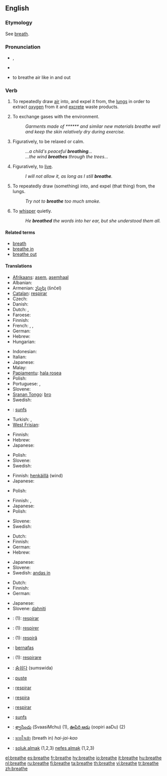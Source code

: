 {{wikipedia|dab=breathe}}
==English==

===Etymology===
See [[breath]].

===Pronunciation===
* {{IPA|/briːð/}}, {{SAMPA|/bri:D/}}
* {{audio|en-us-breathe.ogg|Audio (US)}}
* {{rhymes|iːð}}  to breathe air like in and out

===Verb===
{{en-verb|breathes|breathing|breathed}}

# {{intransitive}} To repeatedly draw [[air]] into, and expel it from, the [[lung]]s in order to extract [[oxygen]] from it and [[excrete]] waste products.
# {{intransitive}} To exchange gases with the environment.
#: ''Garments made of ****** and similar new materials breathe well and keep the skin relatively dry during exercise.''
# {{intransitive}} Figuratively, to be relaxed or calm.
#: ''...a child's peaceful '''breathing'''...''
#: ''...the wind '''breathes''' through the trees...''
# {{intransitive}} Figuratively, to [[live]].
#: ''I will not allow it, as long as I still '''breathe'''.''
# {{transitive}} To repeatedly draw (something) into, and expel (that thing) from, the lungs.
#: ''Try not to '''breathe''' too much smoke.''
# {{transitive}} To [[whisper]] quietly.
#: ''He '''breathed''' the words into her ear, but she understood them all.''

====Related terms====
* [[breath]]
* [[breathe in]]
* [[breathe out]]

====Translations====
{{trans-top|to draw air in and out}}
* [[Afrikaans]]: [[asem]], [[asemhaal]]
* Albanian: {{t-|sq|marr frymë|xs=Albanian}}
* Armenian: [[շնչել]] (šnčel)
* [[Catalan]]: [[respirar]]
* Czech: {{t-|cs|dýchat}}
* Danish: {{t-|da|ånde}}
* Dutch: {{t+|nl|ademen}}, {{t-|nl|ademhalen}}
* Faroese: {{t-|fo|anda|xs=Faroese}}
* Finnish: {{t+|fi|hengittää}}
* French: {{t+|fr|respirer}}, {{t+|fr|inspirer}}, {{t+|fr|expirer}}
* German: {{t+|de|atmen}}
* Hebrew: {{t-|he|לנשום|sc=Hebr}}
* Hungarian: {{t+|hu|lélegzik}}
{{trans-mid}}
* Indonesian: {{t-|id|bernafas|xs=Indonesian}}
* Italian: {{t+|it|respirare}}
* Japanese: {{t|ja|呼吸する|tr=kokyū-suru|sc=Jpan}}
* Malay: {{t-|ms|bernafas|xs=Malay}}
* [[Papiamentu]]: [[hala rosea]]
* Polish: {{t-|pl|oddychać}}
* Portuguese: {{t-|pt|espirar}}, {{t+|pt|respirar}}
* Slovene: {{t+|sl|dihati}}
* [[Sranan Tongo]]: [[bro]]
* Swedish: {{t+|sv|andas}}
* {{ttbc|Tamazight}}: [[sunfs]]
* Turkish: {{t+|tr|nefes almak}}, {{t+|tr|solumak}}
* [[West Frisian]]: {{t-|fy|sykhelje|xs=West Frisian}}
{{trans-bottom}}

{{trans-top|to exchange gases}}
* Finnish: {{t+|fi|hengittää}}
* Hebrew: {{t-|he|לנשום|sc=Hebr}}
* Japanese: {{t|ja|呼吸する|tr=kokyū-suru|sc=Jpan}}
{{trans-mid}}
* Polish: {{t-|pl|oddychać}}
* Slovene: {{t+|sl|dihati}}
* Swedish: {{t+|sv|andas}}
{{trans-bottom}}

{{trans-top|to be relaxed}}
* Finnish: [[henkäillä]] (wind)
* Japanese: {{t|ja|一息つく|tr=hitoiki-tuku|sc=Jpan}}
{{trans-mid}}
* Polish: {{t|pl|odetchnąć}}
{{trans-bottom}}

{{trans-top|(fig) to live}}
* Finnish: {{t+|fi|hengittää}}, {{t-|fi|olla hengissä}}
* Japanese: {{t+|ja|生きる|tr=ikiru|sc=Jpan}}
* Polish: {{t|pl|oddychać swobodnie}}
{{trans-mid}}
* Slovene: {{t+|sl|dihati}}
* Swedish: {{t+|sv|andas}}
{{trans-bottom}}

{{trans-top|to draw sthg into lungs}}
* Dutch: {{t+|nl|inademen}}
* Finnish: {{t+|fi|hengittää}}
* German: {{t+|de|einatmen}}
* Hebrew: {{t-|he|לנשום|sc=Hebr}}
{{trans-mid}}
* Japanese: {{t|ja|吸い込む|tr=suikomu|sc=Jpan}}
* Slovene: {{t+|sl|vdihniti}}
* Swedish: [[andas in]]
{{trans-bottom}}

{{trans-top|to whisper}}
* Dutch: {{t+|nl|ademen}}
* Finnish: {{t+|fi|kuiskata}}
* German: {{t+|de|hauchen}}
{{trans-mid}}
* Japanese: {{t|ja|ささやく|tr=sasayaku|sc=Jpan}}
* Slovene: [[dahniti]]
{{trans-bottom}}

{{checktrans-top}}
* {{ttbc|Catalan}}: (1): [[respirar]]
* {{ttbc|French}}: (1): [[respirer]]
* {{ttbc|Friulian}}: (1): [[respirâ]]
* {{ttbc|Indonesian}}: [[nafas|bernafas]]
* {{ttbc|Italian}}: (1): [[respirare]]
{{trans-mid}}
* {{ttbc|Korean}}: [[숨쉬다]] (sumswida)
* {{ttbc|Norwegian}}: [[puste]]
* {{ttbc|Portuguese}}: [[respirar]]
* {{ttbc|Romanian}}: [[respira]]
* {{ttbc|Spanish}}: [[respirar]]
* {{ttbc|Tamazight}}: [[sunfs]]
* {{ttbc|Telugu}}: [[శ్వాసించు]] (SvaasiMchu) (1), [[ఊపిరి ఆడు]] (oopiri aaDu) (2)
* {{ttbc|Thai}}: [[หายใจเข้า]] (breath in) ''hai-jai-kao''
* {{ttbc|Turkish}}: [[soluk almak]] (1,2,3) [[nefes almak]] (1,2,3)
{{trans-bottom}}

[[el:breathe]]
[[es:breathe]]
[[fr:breathe]]
[[hy:breathe]]
[[io:breathe]]
[[it:breathe]]
[[hu:breathe]]
[[nl:breathe]]
[[ru:breathe]]
[[fi:breathe]]
[[ta:breathe]]
[[th:breathe]]
[[vi:breathe]]
[[tr:breathe]]
[[zh:breathe]]